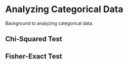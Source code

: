 # Analyzing Categorical Data

Background to analyzing categorical data.




## Chi-Squared Test



## Fisher-Exact Test


